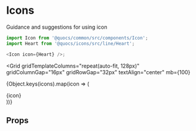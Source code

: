 

<Meta title="Icons|All" />

# Icons
Guidance and suggestions for using icon

```js
import Icon from '@quocs/common/src/components/Icon';
import Heart from '@quocs/icons/src/line/Heart';

<Icon icon={Heart} />;
```

<Grid
  gridTemplateColumns="repeat(auto-fit, 128px)"
  gridColumnGap="16px"
  gridRowGap="32px"
  textAlign="center"
  mb={100}
>
  {Object.keys(icons).map(icon => (
    <div key={icon}>
      <Icon icon={icons[icon]} fontSize={24} display="block" title={icon} />
      {icon}
    </div>
  ))}
</Grid>

## Props

<Props of={Icon} />
